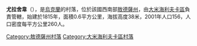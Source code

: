 {{coord|47|7|43|N|30|15|20|E|scale:30000|display=title}}

'''尤拉舍韋'''（{{lang-uk|Юрашеве}}），是[[烏克蘭|烏克蘭]]的村落，位於該國西南部[[敖德薩州|敖德薩州]]，由[[大米海利夫卡區|大米海利夫卡區]]負責管轄，始建於1815年，面積0.6平方公里，海拔高度38米，2001年人口156，人口密度每平方公里260人。

{{DEFAULTSORT:Юрашеве}}
[[Category:敖德薩州村落|Category:敖德薩州村落]]
[[Category:大米海利夫卡區村落|Category:大米海利夫卡區村落]]


{{Odessa-geo-stub}}